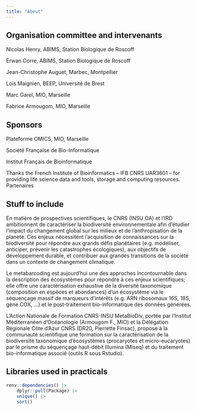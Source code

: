 ```yaml
---
title: "About"
---
```


## Organisation committee and intervenants {.unnumbered}

Nicolas Henry, ABIMS, Station Biologique de Roscoff

Erwan Corre, ABIMS, Station Biologique de Roscoff

Jean-Christophe Auguet, Marbec, Montpellier

Lois Maignien, BEEP, Université de Brest

Marc Garel, MIO, Marseille

Fabrice Armougom, MIO, Marseille

## Sponsors {.unnumbered}

Plateforme OMICS, MIO, Marseille

Société Française de Bio-Informatique

Institut Français de Bioinformatique

Thanks the French Institute of Bioinformatics – IFB CNRS UAR3601 – for providing life science data and tools, storage and computing resources.
Partenaires


## Stuff to include {.unnumbered}

En matière de prospectives scientifiques, le CNRS (INSU OA) et l’IRD ambitionnent de caractériser la biodiversité environnementale afin d’étudier l’impact du changement global sur les milieux et de l’anthropisation de la planète. Ces enjeux nécessitent l’acquisition de connaissances sur la biodiversité pour répondre aux grands défis planétaires (e.g. modéliser, anticiper, prévenir les catastrophes écologiques), aux objectifs de développement durable, et contribuer aux grandes transitions de la société dans un contexte de changement climatique.

Le metabarcoding est aujourd’hui une des approches incontournable dans la description des écosystèmes pour répondre à ces enjeux scientifiques; elle offre une caractérisation exhaustive de la diversité taxonomique (composition en espèces et abondances) d’un écosystème via le séquençage massif de marqueurs d’intérêts (e.g. ARN ribosomaux 16S, 18S, gène COX, …) et le post-traitement bio-informatique des données générées.

L’Action Nationale de Formation CNRS-INSU MetaBioDiv, portée par l’Institut Méditerranéen d’Océanologie (Armougom F., MIO) et la Délégation Régionale Côte d’Azur CNRS (DR20, Pierrette Finsac), propose à la communauté scientifique une formation sur la caractérisation de la biodiversité taxonomique d’écosystèmes (procaryotes et micro-eucaryotes) par le prisme du séquençage haut-débit Illumina (Miseq) et du traitement bio-informatique associé (outils R sous Rstudio).

## Libraries used in practicals {.unnumbered}
```r
renv::dependencies() |> 
    dplyr::pull(Package) |>
    unique() |>
    sort()
```

